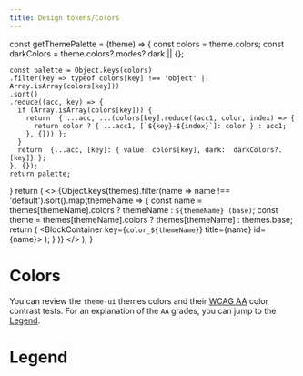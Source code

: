 ```yaml
---
title: Design tokens/Colors
---
```


  const getThemePalette = (theme) => {
    const colors = theme.colors;
    const darkColors = theme.colors?.modes?.dark || {};
    
    const palette = Object.keys(colors)
    .filter(key => typeof colors[key] !== 'object' || Array.isArray(colors[key]))
    .sort()
    .reduce((acc, key) => {
      if (Array.isArray(colors[key])) {
        return  { ...acc, ...(colors[key].reduce((acc1, color, index) => {
          return color ? { ...acc1, [`${key}-${index}`]: color } : acc1;
        }, {})) };
      }
      return  {...acc, [key]: { value: colors[key], dark:  darkColors?.[key]} };
    }, {});
    return palette;
  }
  return (
    <>
      {Object.keys(themes).filter(name => name !== 'default').sort().map(themeName => {
        const name =  themes[themeName].colors ? themeName : `${themeName} (base)`;
        const theme = themes[themeName].colors ? themes[themeName] : themes.base;
        return (
          <BlockContainer key={`color_${themeName}`} title={name} id={name}>
            <TableColorPalette
              palette={getThemePalette(theme)} 
            />
          </BlockContainer>
          );
        }
      )}
    </>
  );
}

# Colors

You can review the `theme-ui` themes colors and their [WCAG AA](https://www.w3.org/TR/WCAG/) color contrast tests. For an explanation of the `AA` grades, you can jump to the [Legend](#legend).

<ThemesPalettes />

# Legend

<ColorAALegend />